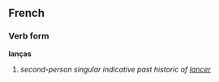 ==French==
===Verb form===
'''lanças'''

# ''second-person singular indicative past historic of [[lancer]]''
